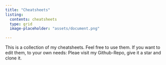 ```yaml
---
title: "Cheatsheets"
listing:
  contents: cheatsheets
  type: grid
  image-placeholder: "assets/document.png"

---
```


This is a collection of my cheatsheets. Feel free to use them.
If you want to edit them, to your own needs: Pleae visit my Github-Repo, give it a star and clone it.
